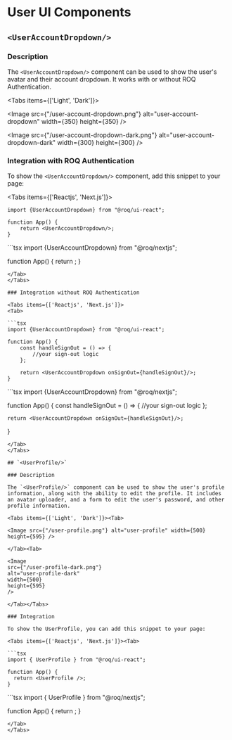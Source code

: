 
# User UI Components

<DoBasicSetup />

## `<UserAccountDropdown/>`

### Description

The `<UserAccountDropdown/>` component can be used to show the user's avatar and their account dropdown. It works with or without ROQ Authentication.

<Tabs items={['Light', 'Dark']}><Tab>

<Image
src={"/user-account-dropdown.png"}
alt="user-account-dropdown"
width={350}
height={350}
/>

</Tab><Tab>

<Image
src={"/user-account-dropdown-dark.png"}
alt="user-account-dropdown-dark"
width={300}
height={300}
/>

</Tab></Tabs>

### Integration with ROQ Authentication

To show the `<UserAccountDropdown/>` component, add this snippet to your page:

<Tabs items={['Reactjs', 'Next.js']}>
<Tab>
```tsx
import {UserAccountDropdown} from "@roq/ui-react";

function App() {
    return <UserAccountDropdown/>;
}
```
</Tab>
<Tab>
```tsx
import {UserAccountDropdown} from "@roq/nextjs";

function App() {
    return <UserAccountDropdown/>;
}
```
</Tab>
</Tabs>

### Integration without ROQ Authentication

<Tabs items={['Reactjs', 'Next.js']}>
<Tab>

```tsx
import {UserAccountDropdown} from "@roq/ui-react";

function App() {
    const handleSignOut = () => {
        //your sign-out logic
    };

    return <UserAccountDropdown onSignOut={handleSignOut}/>;
}
```
</Tab>
<Tab>
```tsx
import {UserAccountDropdown} from "@roq/nextjs";

function App() {
    const handleSignOut = () => {
        //your sign-out logic
    };

    return <UserAccountDropdown onSignOut={handleSignOut}/>;
}
```
</Tab>
</Tabs>

## `<UserProfile/>`

### Description

The `<UserProfile/>` component can be used to show the user's profile information, along with the ability to edit the profile. It includes an avatar uploader, and a form to edit the user's password, and other profile information.

<Tabs items={['Light', 'Dark']}><Tab>

<Image src={"/user-profile.png"} alt="user-profile" width={500} height={595} />

</Tab><Tab>

<Image
src={"/user-profile-dark.png"}
alt="user-profile-dark"
width={500}
height={595}
/>

</Tab></Tabs>

### Integration

To show the UserProfile, you can add this snippet to your page:

<Tabs items={['Reactjs', 'Next.js']}><Tab>

```tsx
import { UserProfile } from "@roq/ui-react";

function App() {
  return <UserProfile />;
}
```
</Tab>
<Tab>
```tsx
import { UserProfile } from "@roq/nextjs";

function App() {
  return <UserProfile />;
}
```
</Tab>
</Tabs>